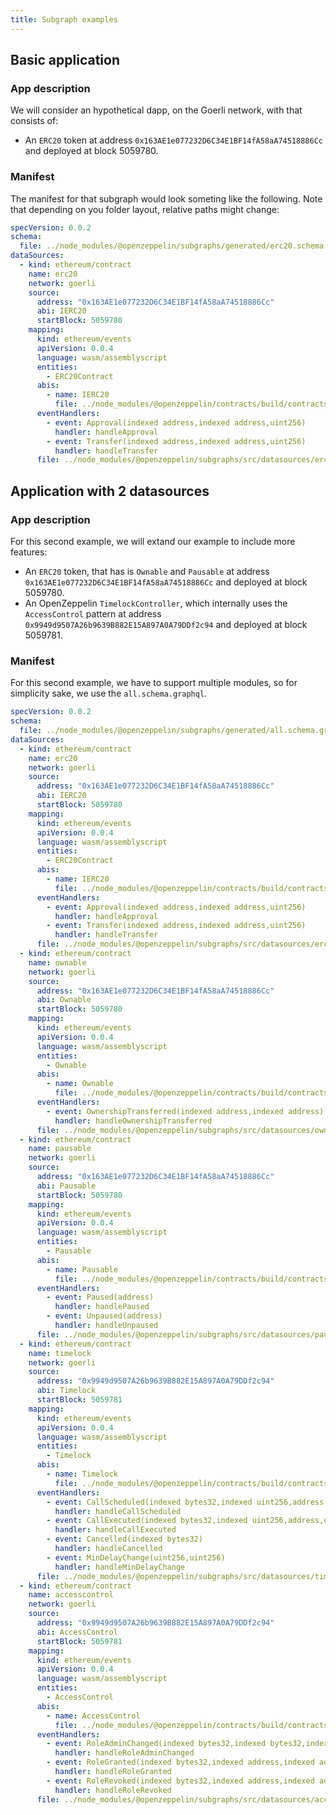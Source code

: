 ```yaml
---
title: Subgraph examples
---
```


## Basic application

### App description

We will consider an hypothetical dapp, on the Goerli network, with that consists of:

* An `ERC20` token at address `0x163AE1e077232D6C34E1BF14fA58aA74518886Cc` and deployed at block 5059780.

### Manifest

The manifest for that subgraph would look someting like the following. Note that depending on you folder layout, relative paths might change:

```yaml
specVersion: 0.0.2
schema:
  file: ../node_modules/@openzeppelin/subgraphs/generated/erc20.schema.graphql
dataSources:
  - kind: ethereum/contract
    name: erc20
    network: goerli
    source:
      address: "0x163AE1e077232D6C34E1BF14fA58aA74518886Cc"
      abi: IERC20
      startBlock: 5059780
    mapping:
      kind: ethereum/events
      apiVersion: 0.0.4
      language: wasm/assemblyscript
      entities:
        - ERC20Contract
      abis:
        - name: IERC20
          file: ../node_modules/@openzeppelin/contracts/build/contracts/IERC20Metadata.json
      eventHandlers:
        - event: Approval(indexed address,indexed address,uint256)
          handler: handleApproval
        - event: Transfer(indexed address,indexed address,uint256)
          handler: handleTransfer
      file: ../node_modules/@openzeppelin/subgraphs/src/datasources/erc20.ts
```

## Application with 2 datasources

### App description

For this second example, we will extand our example to include more features:

* An `ERC20` token, that has is `Ownable` and `Pausable` at address `0x163AE1e077232D6C34E1BF14fA58aA74518886Cc` and deployed at block 5059780.
* An OpenZeppelin `TimelockController`, which internally uses the `AccessControl` pattern at address `0x9949d9507A26b9639B882E15A897A0A79DDf2c94` and deployed at block 5059781.

### Manifest

For this second example, we have to support multiple modules, so for simplicity sake, we use the `all.schema.graphql`.

```yaml
specVersion: 0.0.2
schema:
  file: ../node_modules/@openzeppelin/subgraphs/generated/all.schema.graphql
dataSources:
  - kind: ethereum/contract
    name: erc20
    network: goerli
    source:
      address: "0x163AE1e077232D6C34E1BF14fA58aA74518886Cc"
      abi: IERC20
      startBlock: 5059780
    mapping:
      kind: ethereum/events
      apiVersion: 0.0.4
      language: wasm/assemblyscript
      entities:
        - ERC20Contract
      abis:
        - name: IERC20
          file: ../node_modules/@openzeppelin/contracts/build/contracts/IERC20Metadata.json
      eventHandlers:
        - event: Approval(indexed address,indexed address,uint256)
          handler: handleApproval
        - event: Transfer(indexed address,indexed address,uint256)
          handler: handleTransfer
      file: ../node_modules/@openzeppelin/subgraphs/src/datasources/erc20.ts
  - kind: ethereum/contract
    name: ownable
    network: goerli
    source:
      address: "0x163AE1e077232D6C34E1BF14fA58aA74518886Cc"
      abi: Ownable
      startBlock: 5059780
    mapping:
      kind: ethereum/events
      apiVersion: 0.0.4
      language: wasm/assemblyscript
      entities:
        - Ownable
      abis:
        - name: Ownable
          file: ../node_modules/@openzeppelin/contracts/build/contracts/Ownable.json
      eventHandlers:
        - event: OwnershipTransferred(indexed address,indexed address)
          handler: handleOwnershipTransferred
      file: ../node_modules/@openzeppelin/subgraphs/src/datasources/ownable.ts
  - kind: ethereum/contract
    name: pausable
    network: goerli
    source:
      address: "0x163AE1e077232D6C34E1BF14fA58aA74518886Cc"
      abi: Pausable
      startBlock: 5059780
    mapping:
      kind: ethereum/events
      apiVersion: 0.0.4
      language: wasm/assemblyscript
      entities:
        - Pausable
      abis:
        - name: Pausable
          file: ../node_modules/@openzeppelin/contracts/build/contracts/Pausable.json
      eventHandlers:
        - event: Paused(address)
          handler: handlePaused
        - event: Unpaused(address)
          handler: handleUnpaused
      file: ../node_modules/@openzeppelin/subgraphs/src/datasources/pausable.ts
  - kind: ethereum/contract
    name: timelock
    network: goerli
    source:
      address: "0x9949d9507A26b9639B882E15A897A0A79DDf2c94"
      abi: Timelock
      startBlock: 5059781
    mapping:
      kind: ethereum/events
      apiVersion: 0.0.4
      language: wasm/assemblyscript
      entities:
        - Timelock
      abis:
        - name: Timelock
          file: ../node_modules/@openzeppelin/contracts/build/contracts/TimelockController.json
      eventHandlers:
        - event: CallScheduled(indexed bytes32,indexed uint256,address,uint256,bytes,bytes32,uint256)
          handler: handleCallScheduled
        - event: CallExecuted(indexed bytes32,indexed uint256,address,uint256,bytes)
          handler: handleCallExecuted
        - event: Cancelled(indexed bytes32)
          handler: handleCancelled
        - event: MinDelayChange(uint256,uint256)
          handler: handleMinDelayChange
      file: ../node_modules/@openzeppelin/subgraphs/src/datasources/timelock.ts
  - kind: ethereum/contract
    name: accesscontrol
    network: goerli
    source:
      address: "0x9949d9507A26b9639B882E15A897A0A79DDf2c94"
      abi: AccessControl
      startBlock: 5059781
    mapping:
      kind: ethereum/events
      apiVersion: 0.0.4
      language: wasm/assemblyscript
      entities:
        - AccessControl
      abis:
        - name: AccessControl
          file: ../node_modules/@openzeppelin/contracts/build/contracts/AccessControl.json
      eventHandlers:
        - event: RoleAdminChanged(indexed bytes32,indexed bytes32,indexed bytes32)
          handler: handleRoleAdminChanged
        - event: RoleGranted(indexed bytes32,indexed address,indexed address)
          handler: handleRoleGranted
        - event: RoleRevoked(indexed bytes32,indexed address,indexed address)
          handler: handleRoleRevoked
      file: ../node_modules/@openzeppelin/subgraphs/src/datasources/accesscontrol.ts
```
